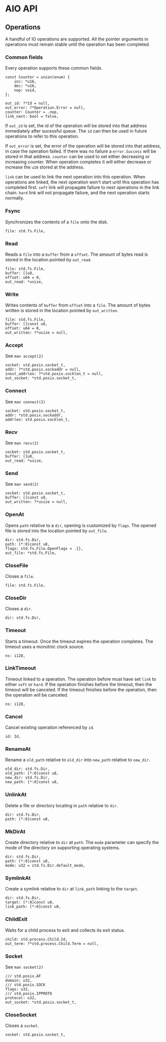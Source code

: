 # AIO API

## Operations

A handful of IO operations are supported.
All the pointer arguments in operations must remain stable until the operation has been completed.

### Common fields

Every operation supports these common fields.

```zig
const Counter = union(enum) {
    inc: *u16,
    dec: *u16,
    nop: void,
};

out_id: ?*Id = null,
out_error: ?*Operation.Error = null,
counter: Counter = .nop,
link_next: bool = false,
```

If `out_id` is set, the id of the operation will be stored into that address immediately after sucessful queue.
The `id` can then be used in future operations to refer to this operation.


If `out_error` is set, the error of the operation will be stored into that address, in case the operation failed.
If there was no failure a `error.Success` will be stored in that address.
`counter` can be used to set either decreasing or increasing counter.
When operation completes it will either decrease or increase the `u16` stored at the address.


`link` can be used to link the next operation into this operation.
When operations are linked, the next operation won't start until this operation has completed first.
`soft` link will propagate failure to next operations in the link chain.
`hard` link will not propagate failure, and the next operation starts normally.

### Fsync

Synchronizes the contents of a `file` onto the disk.

```zig
file: std.fs.File,
```

### Read

Reads a `file` into a `buffer` from a `offset`.
The amount of bytes read is stored in the location pointed by `out_read`.

```zig
file: std.fs.File,
buffer: []u8,
offset: u64 = 0,
out_read: *usize,
```

### Write

Writes contents of `buffer` from `offset` into a `file`.
The amount of bytes written is stored in the location pointed by `out_written`.

```zig
file: std.fs.File,
buffer: []const u8,
offset: u64 = 0,
out_written: ?*usize = null,
```

### Accept

See `man accept(2)`

```zig
socket: std.posix.socket_t,
addr: ?*std.posix.sockaddr = null,
inout_addrlen: ?*std.posix.socklen_t = null,
out_socket: *std.posix.socket_t,
```

### Connect

See `man connect(2)`

```zig
socket: std.posix.socket_t,
addr: *std.posix.sockaddr,
addrlen: std.posix.socklen_t,
```

### Recv

See `man recv(2)`

```zig
socket: std.posix.socket_t,
buffer: []u8,
out_read: *usize,
```

### Send

See `man send(2)`

```zig
socket: std.posix.socket_t,
buffer: []const u8,
out_written: ?*usize = null,
```

### OpenAt

Opens `path` relative to a `dir`, opening is customized by `flags`.
The opened file is stored into the location pointed by `out_file`.

```zig
dir: std.fs.Dir,
path: [*:0]const u8,
flags: std.fs.File.OpenFlags = .{},
out_file: *std.fs.File,
```

### CloseFile

Closes a `file`.

```zig
file: std.fs.File,
```

### CloseDir

Closes a `dir`.

```zig
dir: std.fs.Dir,
```

### Timeout

Starts a timeout. Once the timeout expires the operation completes.
The timeout uses a monotnic clock source.

```zig
ns: i128,
```

### LinkTimeout

Timeout linked to a operation.
The operation before must have set `link` to either `soft` or `hard`.
If the operation finishes before the timeout, then the timeout will be canceled.
If the timeout finishes before the operation, then the operation will be canceled.

```zig
ns: i128,
```

### Cancel

Cancel existing operation referenced by `id`.

```zig
id: Id,
```

### RenameAt

Rename a `old_path` relative to `old_dir` into `new_path` relative to `new_dir`.

```zig
old_dir: std.fs.Dir,
old_path: [*:0]const u8,
new_dir: std.fs.Dir,
new_path: [*:0]const u8,
```

### UnlinkAt

Delete a file or directory locating in `path` relative to `dir`.

```zig
dir: std.fs.Dir,
path: [*:0]const u8,
```

### MkDirAt

Create directory relative to `dir` at `path`.
The `mode` parameter can specify the mode of the directory on supporting operating systems.

```zig
dir: std.fs.Dir,
path: [*:0]const u8,
mode: u32 = std.fs.Dir.default_mode,
```

### SymlinkAt

Create a symlink relative to `dir` at `link_path` linking to the `target`.

```zig
dir: std.fs.Dir,
target: [*:0]const u8,
link_path: [*:0]const u8,
```

### ChildExit

Waits for a child process to exit and collects its exit status.

```zig
child: std.process.Child.Id,
out_term: ?*std.process.Child.Term = null,
```

### Socket

See `man socket(2)`

```zig
/// std.posix.AF
domain: u32,
/// std.posix.SOCK
flags: u32,
/// std.posix.IPPROTO
protocol: u32,
out_socket: *std.posix.socket_t,
```

### CloseSocket

Closes a `socket`.

```zig
socket: std.posix.socket_t,
```
